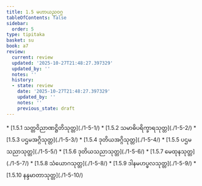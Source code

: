 ```yaml
---
title: 1.5 မဟာယညဝဂ္ဂ
tableOfContents: false
sidebar:
  order: 5
type: tipitaka
basket: su
book: a7
review:
  current: review
  updated: '2025-10-27T21:48:27.397329'
  updated_by: ''
  notes: ''
  history:
  - state: review
    date: '2025-10-27T21:48:27.397329'
    updated_by: ''
    notes: ''
    previous_state: draft
---
```



<ReviewStatus review={frontmatter.review} showDetails={true} />

<HypothesisAnnotation frontmatter={frontmatter} />

<DynamicBreadcrumb />



<TableOfContents book="a7" section="1.5">
* [1.5.1 သတ္တဝိညာဏဋ္ဌိတိသုတ္တ](./1-5-1/)
* [1.5.2 သမာဓိပရိက္ခာရသုတ္တ](./1-5-2/)
* [1.5.3 ပဌမအဂ္ဂိသုတ္တ](./1-5-3/)
* [1.5.4 ဒုတိယအဂ္ဂိသုတ္တ](./1-5-4/)
* [1.5.5 ပဌမသညာသုတ္တ](./1-5-5/)
* [1.5.6 ဒုတိယသညာသုတ္တ](./1-5-6/)
* [1.5.7 မေထုနသုတ္တ](./1-5-7/)
* [1.5.8 သံယောဂသုတ္တ](./1-5-8/)
* [1.5.9 ဒါနမဟပ္ဖလသုတ္တ](./1-5-9/)
* [1.5.10 နန္ဒမာတာသုတ္တ](./1-5-10/)
</TableOfContents>